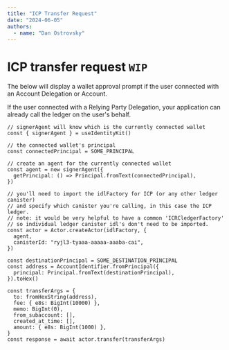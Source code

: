 ```yaml
---
title: "ICP Transfer Request"
date: "2024-06-05"
authors:
  - name: "Dan Ostrovsky"
---
```


# ICP transfer request `WIP`

The below will display a wallet approval prompt if the user connected with an Account Delegation or
Account.

If the user connected with a Relying Party Delegation, your application can already call the ledger
on the user's behalf.

```
// signerAgent will know which is the currently connected wallet
const { signerAgent } = useIdentityKit()

// the connected wallet's principal
const connectedPrincipal = SOME_PRINCIPAL

// create an agent for the currently connected wallet
const agent = new signerAgent({
  getPrincipal: () => Principal.fromText(connectedPrincipal),
})

// you'll need to import the idlFactory for ICP (or any other ledger canister)
// and specify which canister you're calling, in this case the ICP ledger.
// note: it would be very helpful to have a common 'ICRCledgerFactory'
// so individual ledger canister idl's don't need to be imported.
const actor = Actor.createActor(idlFactory, {
  agent,
  canisterId: "ryjl3-tyaaa-aaaaa-aaaba-cai",
})

const destinationPrincipal = SOME_DESTINATION_PRINCIPAL
const address = AccountIdentifier.fromPrincipal({
  principal: Principal.fromText(destinationPrincipal),
}).toHex()

const transferArgs = {
  to: fromHexString(address),
  fee: { e8s: BigInt(10000) },
  memo: BigInt(0),
  from_subaccount: [],
  created_at_time: [],
  amount: { e8s: BigInt(1000) },
}
const response = await actor.transfer(transferArgs)
```

